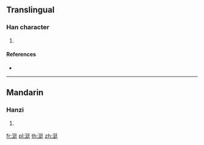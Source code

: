 {{character info/new}}
==Translingual==

===Han character===
{{Han char|rn=85|rad=水|as=07|sn=10|four=|canj=ENKG|ids=⿰氵廷}}

# {{defn|Han|sort=水07}}

====References====
* {{Han ref|kx=0626.220|dkj=17537|dj=1029.030|hdz=31609.010|uh=6D8F|ud=28047}}

----

==Mandarin==

===Hanzi===
{{cmn-hanzi|pin=[[shù]] ([[shu4]]), [[sōu]] ([[sou1]]), [[tǐng]] ([[ting3]])|wg=shu<sup>4</sup>, sou<sup>1</sup>, t'ing<sup>3</sup>}}

# {{defn|lang=cmn|sort=水07}}

[[fr:涏]]
[[pl:涏]]
[[th:涏]]
[[zh:涏]]